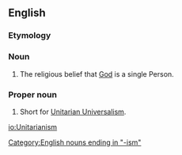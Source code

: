 {{wikipedia}}
==English==

===Etymology===

===Noun===
{{en-noun|-}}

# The religious belief that [[God]] is a single Person.

===Proper noun===
{{en-proper noun|-}}

# Short for [[Unitarian Universalism]].

[[Category:English nouns ending in "-ism"]]

[[io:Unitarianism]]